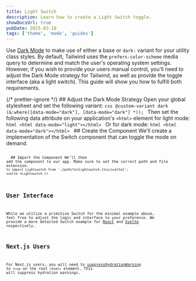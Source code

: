 ```yaml
---
title: Light Switch
description: Learn how to create a Light Switch toggle.
showDocsUrl: true
pubDate: 2025-03-18
tags: ['theme', 'mode', 'guides']
---
```




Use [Dark Mode](/docs/guides/mode) to make use of either a base or `dark:` variant for your utility class styles. By default, Tailwind uses the `prefers-color-scheme` media query to determine and match the user's operating system settings. However, if you wish to provide your users manual control, you'll need to adjust the Dark Mode strategy for Tailwind, as well as provide the toggle interface (aka a light switch). This guide will show you how to fulfill both requirements.

{/* prettier-ignore */}
<Process>
	<ProcessStep step="1">
        ## Adjust the Dark Mode Strategy
        Open your global stylesheet and set the following variant:
        ```css
       	@custom-variant dark (&:where([data-mode="dark"], [data-mode="dark"] *));
        ```
		Then set the following data attribute on your application's `<html>` element for light mode:
		```html
		<html data-mode="light"></html>
		```
		Or for dark mode:
		```html
		<html data-mode="dark"></html>
		```
    </ProcessStep>
	<ProcessStep step="2">
        ## Create the Component
        We'll create a implementation of the Switch component that can toggle the mode on demand.
	   <Preview selected="codeReact" client:visible>
			<Fragment slot="codeReact">
				<Code code={DefaultReactRaw} lang="tsx" />
			</Fragment>
			<Fragment slot="codeSvelte">
				<Code code={DefaultSvelteRaw} lang="svelte" />
			</Fragment>
		</Preview>
    </ProcessStep>
    <ProcessStep step="3">
    	## Import the Component
    	We'll then add the component to our app. Make sure to set the correct path and file extension.
    	```ts
    	import Lightswitch from './path/to/Lightswitch.{tsx|svelte}';
    	```
    	```svelte
    	<Lightswitch />
    	```
    </ProcessStep>
</Process>

## User Interface

While we utilize a primitive Switch for the minimal example above, feel free to adjust the logic and interface to your preference. We provide a more detailed Switch example for [React](/docs/components/switch/react#light-switch) and [Svelte](/docs/components/switch/svelte#light-switch) respectively.

## Next.js Users

For Next.js users, you will need to [suppressHydrationWarning](https://nextjs.org/docs/messages/react-hydration-error#solution-3-using-suppresshydrationwarning) to `true` on the root `<html>` element. This will suppress hydration warnings.

